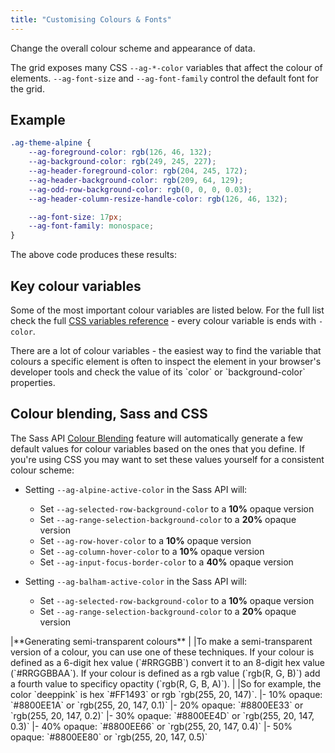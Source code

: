 ```yaml
---
title: "Customising Colours & Fonts"
---
```


Change the overall colour scheme and appearance of data.

The grid exposes many CSS `--ag-*-color` variables that affect the colour of elements. `--ag-font-size` and `--ag-font-family` control the default font for the grid.

## Example

```css
.ag-theme-alpine {
    --ag-foreground-color: rgb(126, 46, 132);
    --ag-background-color: rgb(249, 245, 227);
    --ag-header-foreground-color: rgb(204, 245, 172);
    --ag-header-background-color: rgb(209, 64, 129);
    --ag-odd-row-background-color: rgb(0, 0, 0, 0.03);
    --ag-header-column-resize-handle-color: rgb(126, 46, 132);

    --ag-font-size: 17px;
    --ag-font-family: monospace;
}
```

The above code produces these results:

<GridExampleRunner title='Colour Customisation' name='colour-customisation' type='generated' options='{ "exampleHeight": 400 }'></GridExampleRunner>

## Key colour variables

Some of the most important colour variables are listed below. For the full list check the full [CSS variables reference](/global-style-customisation-variables/) - every colour variable is ends with `-color`.

<api-documentation source='global-style-customisation-variables/resources/variables.json' section='variables' names='["--ag-alpine-active-color", "--ag-balham-active-color", "--ag-material-primary-color", "--ag-material-accent-color", "--ag-foreground-color", "--ag-background-color", "--ag-secondary-foreground-color", "--ag-data-color", "--ag-header-foreground-color", "--ag-header-background-color", "--ag-disabled-foreground-color", "--ag-odd-row-background-color", "--ag-row-hover-color", "--ag-border-color", "--ag-row-border-color"]' config='{"maxLeftColumnWidth": 35, "hideHeader": true}'></api-documentation>

<note>
There are a lot of colour variables - the easiest way to find the variable that colours a specific element is often to inspect the element in your browser's developer tools and check the value of its `color` or `background-color` properties.
</note>

## Colour blending, Sass and CSS

The Sass API [Colour Blending](/global-style-customisation-sass/#colour-blending) feature will automatically generate a few default values for colour variables based on the ones that you define. If you're using CSS you may want to set these values yourself for a consistent colour scheme:

- Setting `--ag-alpine-active-color` in the Sass API will:
    - Set `--ag-selected-row-background-color` to a **10%** opaque version
    - Set `--ag-range-selection-background-color` to a **20%** opaque version
    - Set `--ag-row-hover-color` to a **10%** opaque version
    - Set `--ag-column-hover-color` to a **10%** opaque version
    - Set `--ag-input-focus-border-color` to a **40%** opaque version

- Setting `--ag-balham-active-color` in the Sass API will:
    - Set `--ag-selected-row-background-color` to a **10%** opaque version
    - Set `--ag-range-selection-background-color` to a **20%** opaque version

<note>
|**Generating semi-transparent colours**
|
|To make a semi-transparent version of a colour, you can use one of these techniques. If your colour is defined as a 6-digit hex value (`#RRGGBB`) convert it to an 8-digit hex value (`#RRGGBBAA`). If your colour is defined as a rgb value (`rgb(R, G, B)`) add a fourth value to specificy opactity (`rgb(R, G, B, A)`).
|
|So for example, the color `deeppink` is hex `#FF1493` or rgb `rgb(255, 20, 147)`.
|- 10% opaque: `#8800EE1A` or `rgb(255, 20, 147, 0.1)`
|- 20% opaque: `#8800EE33` or `rgb(255, 20, 147, 0.2)`
|- 30% opaque: `#8800EE4D` or `rgb(255, 20, 147, 0.3)`
|- 40% opaque: `#8800EE66` or `rgb(255, 20, 147, 0.4)`
|- 50% opaque: `#8800EE80` or `rgb(255, 20, 147, 0.5)`
</note>